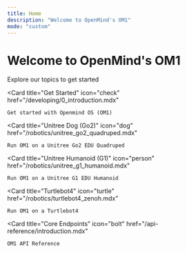 ```yaml
---
title: Home
description: "Welcome to OpenMind's OM1" 
mode: "custom"
---
```


<div className="hero">
  <h1 className="hero-header">Welcome to OpenMind's OM1</h1>
<p className="hero-p">Explore our topics to get started</p>
</div>

<CardGroup cols={2} className="hero-cards">

  <Card
    title="Get Started"
    icon="check"
    href="/developing/0_introduction.mdx"
  >
    Get started with Openmind OS (OM1)
  </Card>

  <Card
    title="Unitree Dog (Go2)"
    icon="dog"
    href="/robotics/unitree_go2_quadruped.mdx"
  >
    Run OM1 on a Unitree Go2 EDU Quadruped
  </Card>

  <Card
    title="Unitree Humanoid (G1)"
    icon="person"
    href="/robotics/unitree_g1_humanoid.mdx"
  >
    Run OM1 on a Unitree G1 EDU Humanoid
  </Card>

  <Card
    title="Turtlebot4"
    icon="turtle"
    href="/robotics/turtlebot4_zenoh.mdx"
  >
    Run OM1 on a Turtlebot4
  </Card>

  <Card
    title="Core Endpoints"
    icon="bolt"
    href="/api-reference/introduction.mdx"
  >
    OM1 API Reference
  </Card>
  
</CardGroup>
